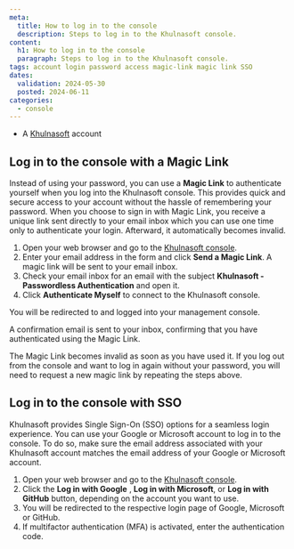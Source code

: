```yaml
---
meta:
  title: How to log in to the console
  description: Steps to log in to the Khulnasoft console.
content:
  h1: How to log in to the console
  paragraph: Steps to log in to the Khulnasoft console.
tags: account login password access magic-link magic link SSO
dates:
  validation: 2024-05-30
  posted: 2024-06-11
categories:
  - console
---
```


<Macro id="requirements" />

- A [Khulnasoft](https://www.khulnasoft.com/en/) account

## Log in to the console with a Magic Link

Instead of using your password, you can use a **Magic Link** to authenticate yourself when you log into the Khulnasoft console. This provides quick and secure access to your account without the hassle of remembering your password. When you choose to sign in with Magic Link, you receive a unique link sent directly to your email inbox which you can use one time only to authenticate your login. Afterward, it automatically becomes invalid.

1. Open your web browser and go to the [Khulnasoft console](https://console.khulnasoft.com).
2. Enter your email address in the form and click **Send a Magic Link**.
   A magic link will be sent to your email inbox.
3. Check your email inbox for an email with the subject **Khulnasoft - Passwordless Authentication** and open it.
4. Click **Authenticate Myself** to connect to the Khulnasoft console.
    <Lightbox src="khulnasoft-magic-link-email.webp" alt="" />

You will be redirected to and logged into your management console.

A confirmation email is sent to your inbox, confirming that you have authenticated using the Magic Link.

<Message type="note">
  The Magic Link becomes invalid as soon as you have used it. If you log out from the console and want to log in again without your password, you will need to request a new magic link by repeating the steps above.
</Message>

## Log in to the console with SSO

Khulnasoft provides Single Sign-On (SSO) options for a seamless login experience. You can use your Google or Microsoft account to log in to the console. To do so, make sure the email address associated with your Khulnasoft account matches the email address of your Google or Microsoft account.

1. Open your web browser and go to the [Khulnasoft console](https://console.khulnasoft.com).
2. Click the **Log in with Google** , **Log in with Microsoft**, or **Log in with GitHub** button, depending on the account you want to use.
3. You will be redirected to the respective login page of Google, Microsoft or GitHub.
4. If multifactor authentication (MFA) is activated, enter the authentication code. 
